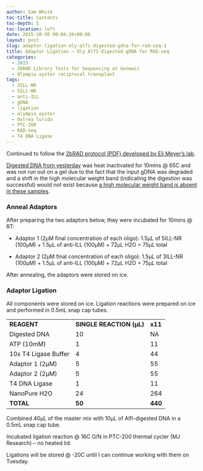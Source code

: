 ```yaml
---
author: Sam White
toc-title: Contents
toc-depth: 5
toc-location: left
date: 2015-10-30 00:04:26+00:00
layout: post
slug: adaptor-ligation-oly-alfi-digested-gdna-for-rad-seq-3
title: Adaptor Ligation – Oly AlfI-Digested gDNA for RAD-seq
categories:
  - 2015
  - 2bRAD Library Tests for Sequencing at Genewiz
  - Olympia oyster reciprocal transplant
tags:
  - 3ILL-NR
  - 5ILL-NR
  - anti-ILL
  - gDNA
  - ligation
  - olympia oyster
  - Ostrea lurida
  - PTC-200
  - RAD-seq
  - T4 DNA Ligase
---
```


Continued to follow the [2bRAD protocol (PDF) developed by Eli Meyer’s lab](https://github.com/sr320/LabDocs/blob/master/protocols/External_Protocols/2bRAD_11Aug2015.pdf).

[Digested DNA from yesterday](https://robertslab.github.io/sams-notebook/posts/2015/2015-10-28-restriction-digest-oly-gdna-for-rad-seq-walfi-3/) was heat inactivated for 10mins @ 65C and was _not_ run out on a gel due to the fact that the input gDNA was degraded and a shift in the high molecular weight band (indicating the digestion was successful) would not exist because [a high molecular weight band is absent in these samples](https://robertslab.github.io/sams-notebook/2015/09/17/agarose-gel-olympia-oyster-whole-body-gdna-integrity-check/).





### Anneal Adaptors



After preparing the two adaptors below, they were incubated for 10mins @ RT:




    
  * Adaptor 1 (2μM final concentration of each oligo): 1.5μL of 5ILL-NR (100μM) + 1.5μL of anti-ILL (100μM) + 72μL H2O = 75μL total

    
  * Adaptor 2 (2μM final concentration of each oligo): 1.5μL of 3ILL-NR (100μM) + 1.5μL of anti-ILL (100μM) + 72μL H2O = 75μL total



After annealing, the adaptors were stored on ice.





### Adaptor Ligation



All components were stored on ice. Ligation reactions were prepared on ice and performed in 0.5mL snap cap tubes.

<table >
<tbody >
<tr >

<td >**REAGENT**
</td>

<td >**SINGLE REACTION (μL)**
</td>

<td >**x11**
</td>
</tr>
<tr >

<td >Digested DNA
</td>

<td >10
</td>

<td >NA
</td>
</tr>
<tr >

<td >ATP (10mM)
</td>

<td >1
</td>

<td >11
</td>
</tr>
<tr >

<td >10x T4 Ligase Buffer
</td>

<td >4
</td>

<td >44
</td>
</tr>
<tr >

<td >Adaptor 1 (2μM)
</td>

<td >5
</td>

<td >55
</td>
</tr>
<tr >

<td >Adaptor 2 (2μM)
</td>

<td >5
</td>

<td >55
</td>
</tr>
<tr >

<td >T4 DNA Ligase
</td>

<td >1
</td>

<td >11
</td>
</tr>
<tr >

<td >NanoPure H2O
</td>

<td >24
</td>

<td >264
</td>
</tr>
<tr >

<td >**TOTAL**
</td>

<td >**50**
</td>

<td >**440**
</td>
</tr>
</tbody>
</table>

Combined 40μL of the master mix with 10μL of AlfI-digested DNA in a 0.5mL snap cap tube.

Incubated ligation reaction @ 16C O/N in PTC-200 thermal cycler (MJ Research) – no heated lid.

Ligations will be stored @ -20C until I can continue working with them on Tuesday.
